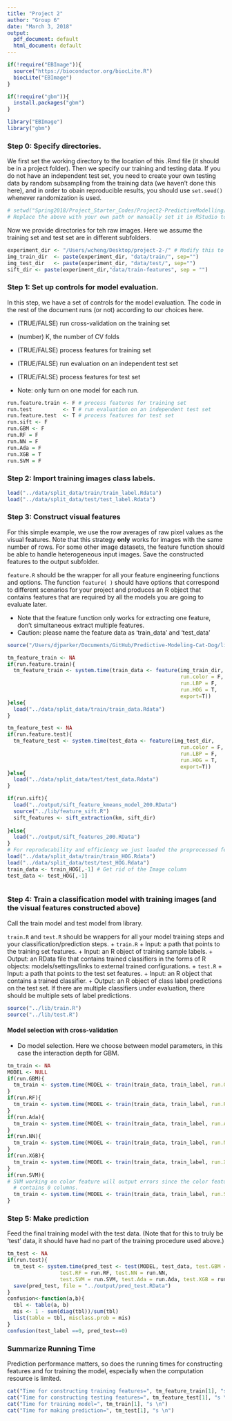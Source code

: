 ```yaml
---
title: "Project 2"
author: "Group 6"
date: "March 3, 2018"
output:
  pdf_document: default
  html_document: default
---
```

```r
if(!require("EBImage")){
  source("https://bioconductor.org/biocLite.R")
  biocLite("EBImage")
}

if(!require("gbm")){
  install.packages("gbm")
}

library("EBImage")
library("gbm")
```

### Step 0: Specify directories.

We first set the working directory to the location of this .Rmd file  (it should be in a project folder). Then we specify our training and testing data. If you do not have an independent test set, you need to create your own testing data by random subsampling from the training data (we haven't done this here), and in order to obain reproducible results, you should use `set.seed()` whenever randomization is used. 

```r
# setwd("Spring2018/Project_Starter_Codes/Project2-PredictiveModelling/doc") 
# Replace the above with your own path or manually set it in RStudio to where this rmd file is located. 
```

Now we provide directories for teh raw images. Here we assume the training set and test set are in different subfolders. 
```r
experiment_dir <- "/Users/wcheng/Desktop/project-2-/" # Modify this to where the pet images are located
img_train_dir  <- paste(experiment_dir, "data/train/", sep="")
img_test_dir   <- paste(experiment_dir, "data/test/", sep="")
sift_dir <- paste(experiment_dir,"data/train-features", sep = "")
```

### Step 1: Set up controls for model evaluation.

In this step, we have a set of controls for the model evaluation.  The code in the rest of the document runs (or not) according to our choices here. 

+ (TRUE/FALSE) run cross-validation on the training set
+ (number) K, the number of CV folds
+ (TRUE/FALSE) process features for training set
+ (TRUE/FALSE) run evaluation on an independent test set
+ (TRUE/FALSE) process features for test set

+ Note: only turn on one model for each run.

```r
run.feature.train <- F # process features for training set
run.test          <- T # run evaluation on an independent test set
run.feature.test  <- T # process features for test set
run.sift <- F
run.GBM <- F
run.RF = F
run.NN = F
run.Ada = F
run.XGB = T
run.SVM = F
```




### Step 2: Import training images class labels.



```r
load("../data/split_data/train/train_label.Rdata")
load("../data/split_data/test/test_label.Rdata")
```

### Step 3: Construct visual features

For this simple example, we use the row averages of raw pixel values as the visual features. Note that this strategy **only** works for images with the same number of rows. For some other image datasets, the feature function should be able to handle heterogeneous input images. Save the constructed features to the output subfolder.

`feature.R` should be the wrapper for all your feature engineering functions and options. The function `feature( )` should have options that correspond to different scenarios for your project and produces an R object that contains features that are required by all the models you are going to evaluate later.

+ Note that the feature function only works for extracting one feature, don't simultaneous extract multiple features.
+ Caution: please name the feature data as 'train_data' and 'test_data'

```r
source("/Users/djparker/Documents/GitHub/Predictive-Modeling-Cat-Dog/lib/feature.R")

tm_feature_train <- NA
if(run.feature.train){
  tm_feature_train <- system.time(train_data <- feature(img_train_dir, 
                                                        run.color = F, 
                                                        run.LBP = F, 
                                                        run.HOG = T, 
                                                        export=T))
}else{
  load("../data/split_data/train/train_data.Rdata")
}

tm_feature_test <- NA
if(run.feature.test){
  tm_feature_test <- system.time(test_data <- feature(img_test_dir, 
                                                        run.color = F, 
                                                        run.LBP = F, 
                                                        run.HOG = T, 
                                                        export=T))
}else{
  load("../data/split_data/test/test_data.Rdata")
}

if(run.sift){
  load("../output/sift_feature_kmeans_model_200.RData")
  source("../lib/feature_sift.R")
  sift_features <- sift_extraction(km, sift_dir)
  
}else{
  load("../output/sift_features_200.RData")
}
# For reproducability and efficiency we just loaded the proprocessed feature data.
load("../data/split_data/train/train_HOG.Rdata")
load("../data/split_data/test/test_HOG.Rdata")
train_data <- train_HOG[,-1] # Get rid of the Image column
test_data <- test_HOG[,-1]



```

### Step 4: Train a classification model with training images (and the visual features constructed above)

Call the train model and test model from library. 

`train.R` and `test.R` should be wrappers for all your model training steps and your classification/prediction steps. 
+ `train.R`
  + Input: a path that points to the training set features.
  + Input: an R object of training sample labels.
  + Output: an RData file that contains trained classifiers in the forms of R objects: models/settings/links to external trained configurations.
+ `test.R`
  + Input: a path that points to the test set features.
  + Input: an R object that contains a trained classifier.
  + Output: an R object of class label predictions on the test set. If there are multiple classifiers under evaluation, there should be multiple sets of label predictions. 
  
```r
source("../lib/train.R")
source("../lib/test.R")
```

#### Model selection with cross-validation

* Do model selection.  Here we choose between model parameters, in this case the interaction depth for GBM. 


```r
tm_train <- NA
MODEL <- NULL
if(run.GBM){
  tm_train <- system.time(MODEL <- train(train_data, train_label, run.GBM=T))
}
if(run.RF){
  tm_train <- system.time(MODEL <- train(train_data, train_label, run.RF=T))
}
if(run.Ada){
  tm_train <- system.time(MODEL <- train(train_data, train_label, run.Ada=T))
}
if(run.NN){
  tm_train <- system.time(MODEL <- train(train_data, train_label, run.NN=T))
}
if(run.XGB){
  tm_train <- system.time(MODEL <- train(train_data, train_label, run.XGB=T))
}
if(run.SVM){
# SVM working on color feature will output errors since the color feature is not dense enough and 
  # contains 0 columns.
  tm_train <- system.time(MODEL <- train(train_data, train_label, run.SVM=T))
}

```


### Step 5: Make prediction 

Feed the final training model with the test data.  (Note that for this to truly be 'test' data, it should have had no part of the training procedure used above.) 

```r
tm_test <- NA
if(run.test){
  tm_test <- system.time(pred_test <- test(MODEL, test_data, test.GBM = run.GBM, 
                 test.RF = run.RF, test.NN = run.NN, 
                 test.SVM = run.SVM, test.Ada = run.Ada, test.XGB = run.XGB))
  save(pred_test, file = "../output/pred_test.RData")
}
confusion<-function(a,b){
  tbl <- table(a, b)
  mis <- 1 - sum(diag(tbl))/sum(tbl)
  list(table = tbl, misclass.prob = mis)
}
confusion(test_label ==0, pred_test==0)


```

### Summarize Running Time

Prediction performance matters, so does the running times for constructing features and for training the model, especially when the computation resource is limited. 

```r
cat("Time for constructing training features=", tm_feature_train[1], "s \n")
cat("Time for constructing testing features=", tm_feature_test[1], "s \n")
cat("Time for training model=", tm_train[1], "s \n")
cat("Time for making prediction=", tm_test[1], "s \n")
```






